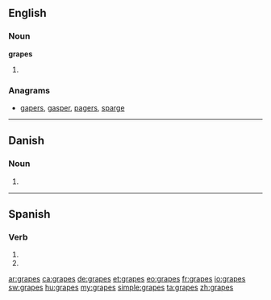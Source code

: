 ==English==

===Noun===
'''grapes'''

# {{plural of|[[grape]]}}

===Anagrams===
* [[gapers#English|gapers]], [[gasper#English|gasper]], [[pagers#English|pagers]], [[sparge#English|sparge]]

----

==Danish==

===Noun===
{{infl|da|noun form|g=c}}

# {{form of|genitive singular indefinite|grape|lang=da}}

----

==Spanish==

===Verb===
{{es-verb-form|grapar}}

# {{es-verb form of|ending=ar|mood=imperative|sense=negative|pers=2|formal=no|number=singular|[[grapar]]}}
# {{es-verb form of|ending=ar|mood=subjunctive|tense=present|pers=2|formal=no|number=singular|[[grapar]]}}

[[ar:grapes]]
[[ca:grapes]]
[[de:grapes]]
[[et:grapes]]
[[eo:grapes]]
[[fr:grapes]]
[[io:grapes]]
[[sw:grapes]]
[[hu:grapes]]
[[my:grapes]]
[[simple:grapes]]
[[ta:grapes]]
[[zh:grapes]]